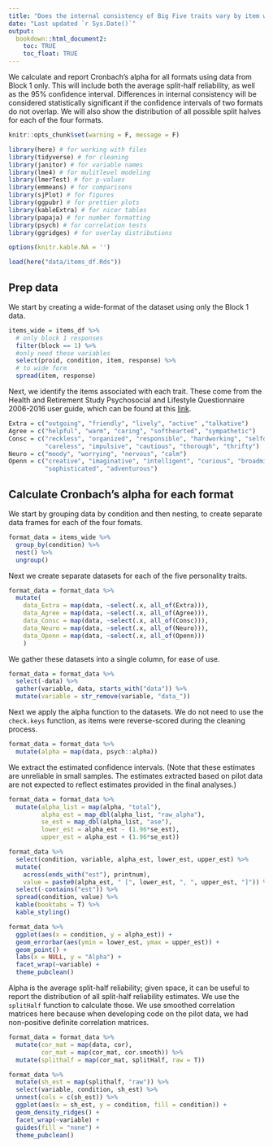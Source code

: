 ```yaml
---
title: "Does the internal consistency of Big Five traits vary by item wording?"
date: "Last updated `r Sys.Date()`"
output: 
  bookdown::html_document2:
    toc: TRUE
    toc_float: TRUE
---
```


We calculate and report Cronbach’s alpha for all formats using data from Block 1 only. This will include both the average split-half reliability, as well as the 95% confidence interval. Differences in internal consistency will be considered statistically significant if the confidence intervals of two formats do not overlap. We will also show the distribution of all possible split halves for each of the four formats.


```r
knitr::opts_chunk$set(warning = F, message = F)
```

```r
library(here) # for working with files
library(tidyverse) # for cleaning
library(janitor) # for variable names
library(lme4) # for mulitlevel modeling
library(lmerTest) # for p-values
library(emmeans) # for comparisons
library(sjPlot) # for figures
library(ggpubr) # for prettier plots
library(kableExtra) # for nicer tables
library(papaja) # for number formatting
library(psych) # for correlation tests
library(ggridges) # for overlay distributions

options(knitr.kable.NA = '')
```

```r
load(here("data/items_df.Rds"))
```

## Prep data

We start by creating a wide-format of the dataset using only the Block 1 data.

```r
items_wide = items_df %>%
  # only block 1 responses
  filter(block == 1) %>% 
  #only need these variables
  select(proid, condition, item, response) %>% 
  # to wide form
  spread(item, response)
```

Next, we identify the items associated with each trait. These come from the Health and Retirement Study Psychosocial and Lifestyle Questionnaire 2006-2016 user guide, which can be found at this [link](https://hrs.isr.umich.edu/publications/biblio/9066).

```r
Extra = c("outgoing", "friendly", "lively", "active" ,"talkative")
Agree = c("helpful", "warm", "caring", "softhearted", "sympathetic")
Consc = c("reckless", "organized", "responsible", "hardworking", "selfdisciplined", 
          "careless", "impulsive", "cautious", "thorough", "thrifty")
Neuro = c("moody", "worrying", "nervous", "calm")
Openn = c("creative", "imaginative", "intelligent", "curious", "broadminded", 
          "sophisticated", "adventurous")
```

## Calculate Cronbach's alpha for each format

We start by grouping data by condition and then nesting, to create separate data frames for each of the four fomats.

```r
format_data = items_wide %>% 
  group_by(condition) %>% 
  nest() %>% 
  ungroup()
```

Next we create separate datasets for each of the five personality traits.

```r
format_data = format_data %>% 
  mutate(
    data_Extra = map(data, ~select(.x, all_of(Extra))),
    data_Agree = map(data, ~select(.x, all_of(Agree))),
    data_Consc = map(data, ~select(.x, all_of(Consc))),
    data_Neuro = map(data, ~select(.x, all_of(Neuro))),
    data_Openn = map(data, ~select(.x, all_of(Openn)))
    ) 
```

We gather these datasets into a single column, for ease of use.

```r
format_data = format_data %>% 
  select(-data) %>% 
  gather(variable, data, starts_with("data")) %>% 
  mutate(variable = str_remove(variable, "data_"))
```

Next we apply the alpha function to the datasets. We do not need to use the `check.keys` function, as items were reverse-scored during the cleaning process.

```r
format_data = format_data %>% 
  mutate(alpha = map(data, psych::alpha))
```

We extract the estimated confidence intervals. (Note that these estimates are unreliable in small samples. The estimates extracted based on pilot data are not expected to reflect estimates provided in the final analyses.)

```r
format_data = format_data %>% 
  mutate(alpha_list = map(alpha, "total"),
         alpha_est = map_dbl(alpha_list, "raw_alpha"),
         se_est = map_dbl(alpha_list, "ase"),
         lower_est = alpha_est - (1.96*se_est),
         upper_est = alpha_est + (1.96*se_est)) 

format_data %>% 
  select(condition, variable, alpha_est, lower_est, upper_est) %>% 
  mutate(
    across(ends_with("est"), printnum),
    value = paste0(alpha_est, " [", lower_est, ", ", upper_est, "]")) %>% 
  select(-contains("est")) %>% 
  spread(condition, value) %>% 
  kable(booktabs = T) %>% 
  kable_styling()
```

```r
format_data %>% 
  ggplot(aes(x = condition, y = alpha_est)) +
  geom_errorbar(aes(ymin = lower_est, ymax = upper_est)) +
  geom_point() +
  labs(x = NULL, y = "Alpha") +
  facet_wrap(~variable) +
  theme_pubclean()
```

Alpha is the average split-half reliability; given space, it can be useful to report the distribution of all split-half reliability estimates. We use the `splitHalf` function to calculate those. We use smoothed correlation matrices here because when developing code on the pilot data, we had non-positive definite correlation matrices. 

```r
format_data = format_data %>% 
  mutate(cor_mat = map(data, cor),
         cor_mat = map(cor_mat, cor.smooth)) %>% 
  mutate(splithalf = map(cor_mat, splitHalf, raw = T))

format_data %>% 
  mutate(sh_est = map(splithalf, "raw")) %>% 
  select(variable, condition, sh_est) %>% 
  unnest(cols = c(sh_est)) %>% 
  ggplot(aes(x = sh_est, y = condition, fill = condition)) +
  geom_density_ridges() +
  facet_wrap(~variable) +
  guides(fill = "none") +
  theme_pubclean()
```



